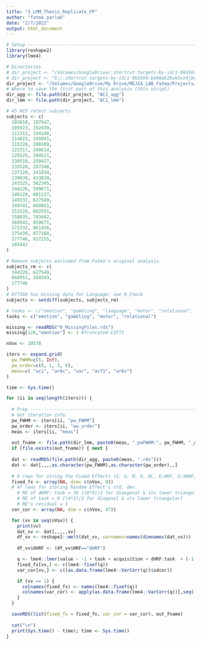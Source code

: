 ```yaml
---
title: "3_LMM_Thesis_Replicate_FP"
author: "fatma parlak"
date: "2/7/2022"
output: html_document
---
```


```r
# Setup ---------------------------------------------------------------------------------
library(reshape2)
library(lme4)

# Directories
# dir_project <- "/Volumes/GoogleDrive/.shortcut-targets-by-id/1-9kU5O4-bU0AeEZKukSvz4jbvolppJGG/ddpham/Prewhitening-Paper" # Mac Pro
# dir_project <- "G:/.shortcut-targets-by-id/1-9kU5O4-bU0AeEZKukSvz4jbvolppJGG/ddpham/Prewhitening-Paper" # Damon's personal
dir_project <- "/Volumes/GoogleDrive/My Drive/MEJIA_LAB_Fatma/Projects/Prewhitening_Paper/code" # Fatma's personal
# Where to save the first part of this analysis (this script)
dir_agg <- file.path(dir_project, "AC1_agg")
dir_lmm <- file.path(dir_project, "AC1_lmm")

# 45 HCP retest subjects
subjects <- c(
  103818, 187547,
  105923, 192439,
  111312, 194140,
  114823, 195041,
  115320, 200109,
  122317, 200614,
  125525, 204521,
  130518, 250427,
  135528, 287248,
  137128, 341834,
  139839, 433839,
  143325, 562345,
  144226, 599671,
  146129, 601127,
  149337, 627549,
  149741, 660951,
  151526, 662551,
  158035, 783462,
  169343, 859671,
  172332, 861456,
  175439, 877168,
  177746, 917255,
  185442
)

# Remove subjects excluded from Fatma's original analysis.
subjects_rm <- c(
  144226, 627549,
  660951, 169343,
  177746
)
# 877168 has missing data for Language; see 0_Check
subjects <- setdiff(subjects, subjects_rm)

# tasks <- c("emotion", "gambling", "language", "motor", "relational", "social")
tasks <- c("emotion", "gambling", "motor", "relational")

missing <- readRDS("0_MissingFiles.rds")
missing[128,"emotion"] <- 3 #Truncated CIFTI

nVox <- 10578
```


```r
iters <- expand.grid(
  pw_FWHM=c(5, Inf), 
  pw_order=c(0, 1, 3, 6),
  meas=c( "aci", "ar6c", "var", "acf1", "ar6v")
)

time <- Sys.time()

for (ii in seq(length(iters))) {
  
  # Prep ------------------------------------------------------------------------------
  # Get iteration info. 
  pw_FWHM <- iters[ii, "pw_FWHM"]
  pw_order <- iters[ii, "pw_order"]
  meas <- iters[ii, "meas"]
  
  out_fname <- file.path(dir_lmm, paste0(meas, "_pwFWHM-", pw_FWHM, "_pwO-", pw_order, ".rds"))
  if (file.exists(out_fname)) { next }
  
  dat <- readRDS(file.path(dir_agg, paste0(meas, ".rds")))
  dat <- dat[,,,,as.character(pw_FWHM),as.character(pw_order),,]
  
  # 9 rows for string the Fixed Effects (E, G, M, R, RL, E:HRF, G:dHRF, M:dHRF, R:dHRF) 
  fixed_fx <- array(NA, dim= c(nVox, 9)) 
  # 47 rows for storing Random Effect's std. dev. 
    # RE of dHRF: task = 36 [(8*9)/2 for diaogonal & its lower triangular]
    # RE of task = 6 [(4*2)/2 for diagonal & its lower triangular]
    # RE's residual = 1
  var_cor <- array(NA, dim = c(nVox, 47))

  for (vv in seq(nVox)) {
    print(vv)
    dat_vv <- dat[,,,,,vv]
    df_vv <- reshape2::melt(dat_vv, varnames=names(dimnames(dat_vv)))
    
    df_vv$dHRF <- (df_vv$HRF=="dHRF")

    q <- lme4::lmer(value ~ -1 + task + acquisition + dHRF:task  + (-1 + dHRF:task | subject) + (-1 + task | subject), data = df_vv)
    fixed_fx[vv,] <- c(lme4::fixef(q))
    var_cor[vv,] <- c((as.data.frame(lme4::VarCorr(q))$sdcor))  

    if (vv == 1) {
      colnames(fixed_fx) <- names(lme4::fixef(q))
      colnames(var_cor) <- apply(as.data.frame(lme4::VarCorr(q))[,seq(3)], 1, paste, collapse="-")
    }
  }  

  saveRDS(list(fixed_fx = fixed_fx, var_cor = var_cor), out_fname)
  
  cat("\n")
  print(Sys.time() - time); time <- Sys.time()
}
```
